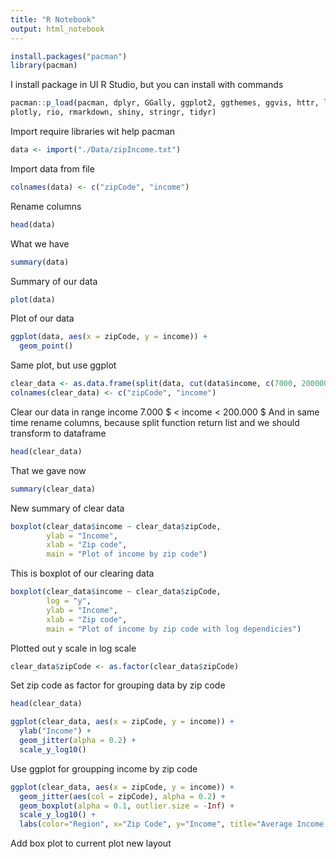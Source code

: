 ```yaml
---
title: "R Notebook"
output: html_notebook
---
```

```r
install.packages("pacman")
library(pacman)
```
I install package in UI R Studio, but you can install with commands


```r
pacman::p_load(pacman, dplyr, GGally, ggplot2, ggthemes, ggvis, httr, lubridate,
plotly, rio, rmarkdown, shiny, stringr, tidyr)
```
Import require libraries wit help pacman


```r
data <- import("./Data/zipIncome.txt")
```
Import data from file


```r
colnames(data) <- c("zipCode", "income")
```
Rename columns


```r
head(data)
```
What we have


```r
summary(data)
```
Summary of our data


```r
plot(data)
```
Plot of our data


```r
ggplot(data, aes(x = zipCode, y = income)) + 
  geom_point()
```
Same plot, but use ggplot


```r
clear_data <- as.data.frame(split(data, cut(data$income, c(7000, 200000))))
colnames(clear_data) <- c("zipCode", "income")
```
Clear our data in range income 7.000 $ < income < 200.000 $ 
And in same time rename columns, because split function return list and we should 
transform to dataframe


```r
head(clear_data)
```
That we gave now


```r
summary(clear_data)
```
New summary of clear data


```r
boxplot(clear_data$income ~ clear_data$zipCode, 
        ylab = "Income", 
        xlab = "Zip code", 
        main = "Plot of income by zip code")
```
This is boxplot of our clearing data


```r
boxplot(clear_data$income ~ clear_data$zipCode,
        log = "y",
        ylab = "Income", 
        xlab = "Zip code", 
        main = "Plot of income by zip code with log dependicies")
```
Plotted out y scale in log scale


```r
clear_data$zipCode <- as.factor(clear_data$zipCode)
```
Set zip code as factor for grouping data by zip code

```r
head(clear_data)
```



```r
ggplot(clear_data, aes(x = zipCode, y = income)) +
  ylab("Income") +
  geom_jitter(alpha = 0.2) + 
  scale_y_log10()
```
Use ggplot for groupping income by zip code


```r
ggplot(clear_data, aes(x = zipCode, y = income)) +
  geom_jitter(aes(col = zipCode), alpha = 0.2) +
  geom_boxplot(alpha = 0.1, outlier.size = -Inf) + 
  scale_y_log10() +
  labs(color="Region", x="Zip Code", y="Income", title="Average Income by Zip Code")
```
Add box plot to current plot new layout